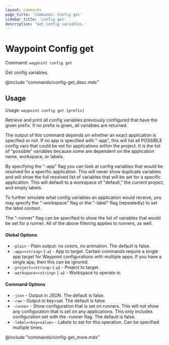 ```yaml
---
layout: commands
page_title: 'Commands: Config get'
sidebar_title: 'config get'
description: 'Get config variables.'
---
```


# Waypoint Config get

Command: `waypoint config get`

Get config variables.

@include "commands/config-get_desc.mdx"

## Usage

Usage: `waypoint config get [prefix]`

Retrieve and print all config variables previously configured that have
the given prefix. If no prefix is given, all variables are returned.

The output of this command depends on whether an exact application is
specified or not. If no app is specified with "-app", this will list
all POSSIBLE config vars that could be set for applications within the project.
It is the list of "possible" variables because some are dependent on the
application name, workspace, or labels.

By specifying the "-app" flag you can look at config variables that
would be resolved for a specific application. This will never show duplicate
variables and will show the full resolved list of variables that will be
set for a specific application. This will default to a workspace of "default,"
the current project, and empty labels.

To further simulate what config variables an application would receive,
you may specify the "-workspace" flag or the "-label" flag (repeatedly)
to set the label context.

The "-runner" flag can be specified to show the list of variables that
would be set for a runner. All of the above filtering applies to runners,
as well.

#### Global Options

- `-plain` - Plain output: no colors, no animation. The default is false.
- `-app=<string>` (`-a`) - App to target. Certain commands require a single app target for Waypoint configurations with multiple apps. If you have a single app, then this can be ignored.
- `-project=<string>` (`-p`) - Project to target.
- `-workspace=<string>` (`-w`) - Workspace to operate in.

#### Command Options

- `-json` - Output in JSON. The default is false.
- `-raw` - Output in key=val. The default is false.
- `-runner` - Show configuration that is set on runners. This will not show any configuration that is set on any applications. This only includes configuration set with the -runner flag. The default is false.
- `-label=<key=value>` - Labels to set for this operation. Can be specified multiple times.

@include "commands/config-get_more.mdx"
